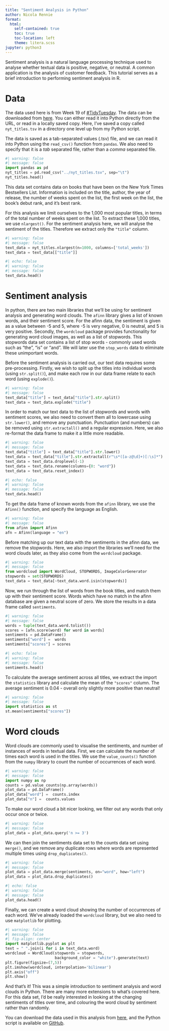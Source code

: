 ```yaml
---
title: "Sentiment Analysis in Python"
author: Nicola Rennie
format:
  html:
    self-contained: true
    toc: true
    toc-location: left
    theme: litera.scss
jupyter: python3
---
```


Sentiment analysis is a natural language processing technique used to analyse whether textual data is positive, negative, or neutral. A common application is the analysis of customer feedback. This tutorial serves as a brief introduction to performing sentiment analysis in R. 

# Data 

The data used here is from Week 19 of [#TidyTuesday](https://github.com/rfordatascience/tidytuesday/). The data can be downloaded from [here](https://raw.githubusercontent.com/rfordatascience/tidytuesday/master/data/2022/2022-05-10/nyt_titles.tsv). You can either read it into Python directly from the URL, or read in a locally saved copy. Here, I've saved a copy called `nyt_titles.tsv` in a directory one level up from my Python script.

The data is saved as a tab-separated values (.tsv) file, and we can read it into Python using the `read_csv()` function from `pandas`. We also need to specify that it is a *tab* separated file, rather than a *comma* separated file.

```python
#| warning: false
#| message: false
import pandas as pd 
nyt_titles = pd.read_csv("../nyt_titles.tsv", sep="\t") 
nyt_titles.head()
```

This data set contains data on books that have been on the New York Times Bestsellers List. Information is included on the title, author, the year of release, the number of weeks spent on the list, the first week on the list, the book's debut rank, and it's best rank.

For this analysis we limit ourselves to the 1,000 most popular titles, in terms of the total number of weeks spent on the list. To extract these 1,000 titles, we use `nlargest()`. For the sentiment analysis here, we will analyse the sentiment of the titles. Therefore we extract only the `"title"` column.

```python
#| warning: false
#| message: false
text_data = nyt_titles.nlargest(n=1000, columns=['total_weeks'])
text_data = text_data[["title"]] 
```

```python
#| echo: false
#| warning: false
#| message: false
text_data.head()
```

# Sentiment analysis

In python, there are two main libraries that we'll be using for sentiment analysis and generating word clouds. The `afinn` library gives a list of known words, and their sentiment score. For the afinn data, the sentiment is given as a value between -5 and 5, where -5 is very negative, 0 is neutral, and 5 is very positive. Secondly, the `wordcloud` package provides functionality for generating word cloud images, as well as a list of stopwords. This stopwords data set contains a list of stop words - commonly used words such as “the”, “is” or “and”. We will later use the `stop_words` data to eliminate these unimportant words.

Before the sentiment analysis is carried out, our text data requires some pre-processing. Firstly, we wish to split up the titles into individual words (using `str.split()`), and make each row in our data frame relate to each word (using `explode()`).

```python
#| warning: false
#| message: false
text_data["title"] = text_data["title"].str.split() 
text_data = text_data.explode("title")
```

In order to match our text data to the list of stopwords and words with sentiment scores, we also need to convert them all to lowercase using `str.lower()`, and remove any punctuation. Punctuation (and numbers) can be removed using `str.extractall()` and a regular expression. Here, we also re-format the data frame to make it a little more readable.

```python
#| warning: false
#| message: false
text_data["title"] = text_data["title"].str.lower()
text_data = text_data["title"].str.extractall(r"\s*([a-z@\d]+)[:\s]*")
text_data = text_data.droplevel(-1)
text_data = text_data.rename(columns={0: "word"})
text_data = text_data.reset_index()
```

```python
#| echo: false
#| warning: false
#| message: false
text_data.head()
```

To get the data frame of known words from the `afinn` library, we use the `Afinn()` function, and specify the language as English.

```python
#| warning: false
#| message: false
from afinn import Afinn
afn = Afinn(language = "en")
```

Before matching up our text data with the sentiments in the afinn data, we remove the stopwords. Here, we also import the libraries we'll need for the word clouds later, as they also come from the `wordcloud` package. 

```python
#| warning: false
#| message: false
from wordcloud import WordCloud, STOPWORDS, ImageColorGenerator
stopwords = set(STOPWORDS)
text_data = text_data[~text_data.word.isin(stopwords)]
```

Now, we run through the list of words from the book titles, and match them up with their sentiment score. Words which have no match in the afinn database are given a neutral score of zero. We store the results in a data frame called `sentiments`.

```python
#| warning: false
#| message: false
words = tuple(text_data.word.tolist())
scores = [afn.score(word) for word in words]
sentiments = pd.DataFrame()
sentiments["word"] =  words
sentiments["scores"] = scores
```

```python
#| echo: false
#| warning: false
#| message: false
sentiments.head()
```
To calculate the average sentiment across all titles, we extract the import the `statistics` library and calculate the mean of the `"scores"` column. The average sentiment is 0.04 - overall only slightly more positive than neutral!

```python
#| warning: false
#| message: false
import statistics as st
st.mean(sentiments["scores"])
```

# Word clouds

Word clouds are commonly used to visualise the sentiments, and number of instances of words in textual data. First, we can calculate the number of times each word is used in the titles. We use the `value_counts()` function from the `numpy` library to count the number of occurrences of each word. 

```python
#| warning: false
#| message: false
import numpy as np
counts = pd.value_counts(np.array(words))
plot_data = pd.DataFrame()
plot_data["word"] =  counts.index
plot_data["n"] =  counts.values
```

To make our word cloud a bit nicer looking, we filter out any words that only occur once or twice.

```python
#| warning: false
#| message: false
plot_data = plot_data.query('n >= 3')
```

We can then join the sentiments data set to the counts data set using `merge()`, and we remove any duplicate rows where words are represented multiple times using `drop_duplicates()`.

```python
#| warning: false
#| message: false
plot_data = plot_data.merge(sentiments, on="word", how="left")
plot_data = plot_data.drop_duplicates()
```

```python
#| echo: false
#| warning: false
#| message: false
plot_data.head()
```

Finally, we can create a word cloud showing the number of occurrences of each word. We've already loaded the `wordcloud` library, but we also need to use `matplotlib` for plotting.

```python
#| warning: false
#| message: false
#| fig-align: center
import matplotlib.pyplot as plt
text = " ".join(i for i in text_data.word)
wordcloud = WordCloud(stopwords = stopwords, 
                      background_color = "white").generate(text)
plt.figure(figsize=(7,5))
plt.imshow(wordcloud, interpolation='bilinear')
plt.axis("off")
plt.show()
```

And that's it! This was a simple introduction to sentiment analysis and word clouds in Python. There are many more extensions to what's covered here. For this data set, I'd be really interested in looking at the changing sentiments of titles over time, and colouring the word cloud by sentiment rather than randomly.

You can download the data used in this analysis from [here](https://raw.githubusercontent.com/rfordatascience/tidytuesday/master/data/2022/2022-05-10/nyt_titles.tsv), and the Python script is available on [GitHub](https://github.com/nrennie/sentiment_analysis).







